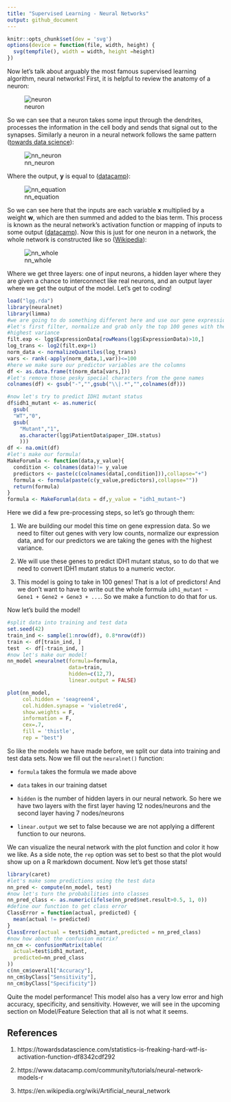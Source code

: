 ---
title: "Supervised Learning - Neural Networks"
output: github_document
---

```{r setup, include=FALSE}
knitr::opts_chunk$set(dev = 'svg')
options(device = function(file, width, height) {
  svg(tempfile(), width = width, height =height)
})
```

Now let's talk about arguably the most famous supervised learning algorithm, neural networks! First, it is helpful to review the anatomy of a neuron:

![neuron](images/neuron.PNG)

So we can see that a neuron takes some input through the dendrites, processes the information in the cell body and sends that signal out to the synapses. Similarly a neuron in a neural network follows the same pattern ([towards data science][1]):

![nn_neuron](images/nn_neuron.PNG)

Where the output, **y** is equal to ([datacamp][2]):

![nn_equation](images/nn_equation.PNG)

So we can see here that the inputs are each variable **x** multiplied by a weight **w**, which are then summed and added to the bias term. This process is known as the neural network's activation function or mapping of inputs to some output ([datacamp][2]). Now this is just for one neuron in a network, the whole network is constructed like so ([Wikipedia][3]):

![nn_whole](images/nn_whole.PNG)

Where we get three layers: one of input neurons, a hidden layer where they are given a chance to interconnect like real neurons, and an output layer where we get the output of the model. Let's get to coding!

```{r nn_pre,warning=FALSE,message=FALSE}
load("lgg.rda")
library(neuralnet)
library(limma)
#we are going to do something different here and use our gene expression data
#let's first filter, normalize and grab only the top 100 genes with the
#highest variance
filt.exp <- lgg$ExpressionData[rowMeans(lgg$ExpressionData)>10,]
log_trans <- log2(filt.exp+1)
norm_data <- normalizeQuantiles(log_trans)
vars <- rank(-apply(norm_data,1,var))<=100
#here we make sure our predictor variables are the columns
df <- as.data.frame(t(norm_data[vars,]))
#let's remove those pesky special characters from the gene names
colnames(df) <- gsub("-","",gsub("\\|.*","",colnames(df)))

#now let's try to predict IDH1 mutant status
df$idh1_mutant <- as.numeric(
  gsub(
  "WT","0",
  gsub(
    "Mutant","1",
    as.character(lgg$PatientData$paper_IDH.status)
    )))
df <- na.omit(df)
#let's make our formula!
MakeForumla <- function(data,y_value){
  condition <- colnames(data)!= y_value
  predictors <- paste(c(colnames(data[,condition])),collapse="+")
  formula <- formula(paste(c(y_value,predictors),collapse=""))
  return(formula)
}
formula <- MakeForumla(data = df,y_value = "idh1_mutant~")
```

Here we did a few pre-processing steps, so let's go through them:

1. We are building our model this time on gene expression data. So we need to filter out genes with very low counts, normalize our expression data, and for our predictors we are taking the genes with the highest variance.

2. We will use these genes to predict IDH1 mutant status, so to do that we need to convert IDH1 mutant status to a numeric vector.

3. This model is going to take in 100 genes! That is a lot of predictors! And we don't want to have to write out the whole formula ```idh1_mutant ~ Gene1 + Gene2 + Gene3 + ...```. So we make a function to do that for us.

Now let's build the model!

```{r nn, warning=FALSE,message=FALSE}
#split data into training and test data
set.seed(42)
train_ind <- sample(1:nrow(df), 0.8*nrow(df))
train <- df[train_ind, ]
test  <- df[-train_ind, ]
#now let's make our model!
nn_model =neuralnet(formula=formula,
                    data=train,
                    hidden=c(12,7),
                    linear.output = FALSE)

plot(nn_model,
     col.hidden = 'seagreen4',
     col.hidden.synapse = 'violetred4',
     show.weights = F,
     information = F,
     cex=.7,
     fill = 'thistle',
     rep = "best")
```

So like the models we have made before, we split our data into training and test data sets. Now we fill out the ```neuralnet()``` function:

- ```formula``` takes the formula we made above

- ```data``` takes in our training datset

- ```hidden``` is the number of hidden layers in our neural network. So here we have two layers with the first layer having 12 nodes/neurons and the second layer having 7 nodes/neurons

- ```linear.output``` we set to false because we are not applying a different function to our neurons.

We can visualize the neural network with the plot function and color it how we like. As a side note, the ```rep``` option was set to best so that the plot would show up on a R markdown document. Now let's get those stats!

```{r nn_stats,message=FALSE,warning=FALSE}
library(caret)
#let's make some predictions using the test data
nn_pred <- compute(nn_model, test)
#now let's turn the probabilities into classes
nn_pred_class <- as.numeric(ifelse(nn_pred$net.result>0.5, 1, 0))
#define our function to get class error
ClassError = function(actual, predicted) {
  mean(actual != predicted)
}
ClassError(actual = test$idh1_mutant,predicted = nn_pred_class)
#now how about the confusion matrix?
nn_cm <- confusionMatrix(table(
  actual=test$idh1_mutant,
  predicted=nn_pred_class
))
c(nn_cm$overall["Accuracy"],
nn_cm$byClass["Sensitivity"],
nn_cm$byClass["Specificity"])
```

Quite the model performance! This model also has a very low error and high accuracy, specificity, and sensitivity. However, we will see in the upcoming section on Model/Feature Selection that all is not what it seems.

## References

1. https://towardsdatascience.com/statistics-is-freaking-hard-wtf-is-activation-function-df8342cdf292

2. https://www.datacamp.com/community/tutorials/neural-network-models-r

3. https://en.wikipedia.org/wiki/Artificial_neural_network

[1]: https://towardsdatascience.com/statistics-is-freaking-hard-wtf-is-activation-function-df8342cdf292

[2]: https://www.datacamp.com/community/tutorials/neural-network-models-r

[3]: https://en.wikipedia.org/wiki/Artificial_neural_network